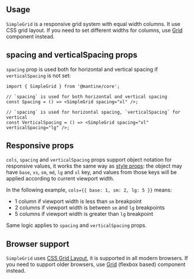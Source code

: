 

## Usage

`SimpleGrid` is a responsive grid system with equal width columns.
It use CSS grid layout. If you need to set different widths for columns, use
[Grid](/core/grid) component instead.

<Demo data={SimpleGridDemos.usage} />

## spacing and verticalSpacing props

`spacing` prop is used both for horizontal and vertical spacing if `verticalSpacing` is not set:

```tsx
import { SimpleGrid } from '@mantine/core';

// `spacing` is used for both horizontal and vertical spacing
const Spacing = () => <SimpleGrid spacing="xl" />;

// `spacing` is used for horizontal spacing, `verticalSpacing` for vertical
const VerticalSpacing = () => <SimpleGrid spacing="xl" verticalSpacing="lg" />;
```

## Responsive props

`cols`, `spacing` and `verticalSpacing` props support object notation for responsive values,
it works the same way as [style props](/styles/style-props): the object may have `base`, `xs`,
`sm`, `md`, `lg` and `xl` key, and values from those keys will be applied according to current
viewport width.

In the following example, `cols={{ base: 1, sm: 2, lg: 5 }}` means:

- 1 column if viewport width is less than `sm` breakpoint
- 2 columns if viewport width is between `sm` and `lg` breakpoints
- 5 columns if viewport width is greater than `lg` breakpoint

Same logic applies to `spacing` and `verticalSpacing` props.

<Demo data={SimpleGridDemos.responsive} />

## Browser support

`SimpleGrid` uses [CSS Grid Layout](https://caniuse.com/css-grid), it is supported in all modern browsers.
If you need to support older browsers, use [Grid](/core/grid) (flexbox based) component instead.
